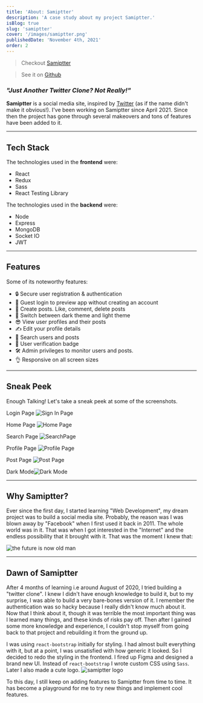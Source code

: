 ```yaml
---
title: 'About: Samiptter'
description: 'A case study about my project Samiptter.'
isBlog: true
slug: 'samiptter'
cover: '/images/samiptter.png'
publishedDate: 'November 4th, 2021'
order: 2
---
```


> Checkout [Samiptter](https://samiptter.com)

> See it on [Github](https://github.com/SamipPoudel58/samiptter)

### **_"Just Another Twitter Clone? Not Really!"_**

**Samiptter** is a social media site, inspired by [Twitter](https://twitter.com) (as if the name didn't make it obvious!). I've been working on Samiptter since April 2021. Since then the project has gone through several makeovers and tons of features have been added to it.

---

## Tech Stack

The technologies used in the **frontend** were:

- React
- Redux
- Sass
- React Testing Library

The technologies used in the **backend** were:

- Node
- Express
- MongoDB
- Socket IO
- JWT

---

## Features

Some of its noteworthy features:

- 🔒 Secure user registration & authentication
- 👀 Guest login to preview app without creating an account
- 💖 Create posts. Like, comment, delete posts
- 🌙 Switch between dark theme and light theme
- 😎 View user profiles and their posts
- ✍️ Edit your profile details
- 🔎 Search users and posts
- 🌟 User verification badge
- 🛠️ Admin privileges to monitor users and posts.
- 👌 Responsive on all screen sizes

---

## Sneak Peek

Enough Talking! Let's take a sneak peek at some of the screenshots.

Login Page ![Sign In Page](https://res.cloudinary.com/samip58/image/upload/v1636009275/samip/Screenshot_324_t8qqpb.png)

Home Page ![Home Page](https://res.cloudinary.com/samip58/image/upload/v1636009282/samip/Screenshot_325_yl6yzm.png)

Search Page ![SearchPage](https://res.cloudinary.com/samip58/image/upload/v1636009290/samip/Screenshot_326_cu0p9o.png)

Profile Page ![Profile Page](https://res.cloudinary.com/samip58/image/upload/v1636009298/samip/Screenshot_328_v99cyq.png)

Post Page ![Post Page](https://res.cloudinary.com/samip58/image/upload/v1636009308/samip/Screenshot_330_qozz2u.png)

Dark Mode![Dark Mode](https://res.cloudinary.com/samip58/image/upload/v1636009312/samip/Screenshot_331_mbbp9h.png)

---

## Why Samiptter?

Ever since the first day, I started learning "Web Development", my dream project was to build a social media site. Probably, the reason was I was blown away by "Facebook" when I first used it back in 2011. The whole world was in it. That was when I got interested in the "Internet" and the endless possibility that it brought with it. That was the moment I knew that:

![the future is now old man](https://media.giphy.com/media/jp8lWlBjGahPFAljBa/giphy.gif)

---

## Dawn of Samiptter

After 4 months of learning i.e around August of 2020, I tried building a "twitter clone". I knew I didn't have enough knowledge to build it, but to my surprise, I was able to build a very bare-bones version of it. I remember the authentication was so hacky because I really didn't know much about it. Now that I think about it, though it was terrible
the most important thing was I learned many things, and these kinds of risks pay off. Then after I gained some more knowledge and experience, I couldn't stop myself from going back to that project and rebuilding it from the ground up.

I was using `react-bootstrap` initially for styling. I had almost built everything with it, but at a point, I was unsatisfied with how generic it looked. So I decided to redo the styling in the frontend. I fired up Figma and designed a brand new UI. Instead of `react-bootstrap` I wrote custom CSS using `Sass`. Later I also made a cute logo.
![samiptter logo](https://res.cloudinary.com/samip58/image/upload/v1636007622/samip/logo_lxmoxr.png)

To this day, I still keep on adding features to Samiptter from time to time. It has become a playground for me to try new things and implement cool features.
